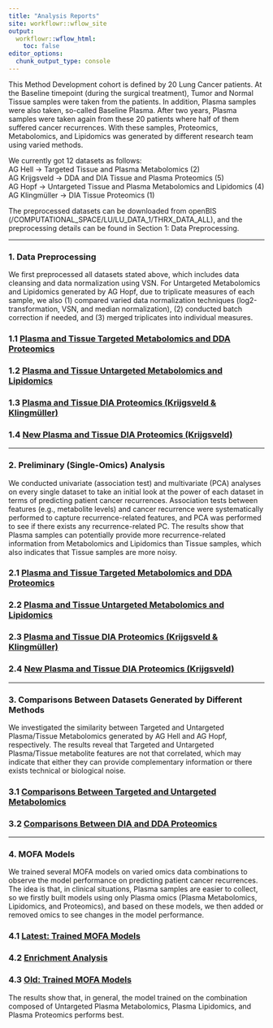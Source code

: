 ```yaml
---
title: "Analysis Reports"
site: workflowr::wflow_site
output:
  workflowr::wflow_html:
    toc: false
editor_options:
  chunk_output_type: console
---
```


This Method Development cohort is defined by 20 Lung Cancer patients. At the Baseline
timepoint (during the surgical treatment), Tumor and Normal Tissue samples were
taken from the patients. In addition, Plasma samples were also taken, so-called
Baseline Plasma. After two years, Plasma samples were taken again from these 20
patients where half of them suffered cancer recurrences. With these samples, Proteomics,
Metabolomics, and Lipidomics was generated by different research team using varied
methods.\

We currently got 12 datasets as follows:\
AG Hell &rarr; Targeted Tissue and Plasma Metabolomics (2)\
AG Krijgsveld &rarr; DDA and DIA Tissue and Plasma Proteomics (5)\
AG Hopf &rarr; Untargeted Tissue and Plasma Metabolomics and Lipidomics (4)\
AG Klingmüller &rarr; DIA Tissue Proteomics (1)

The preprocessed datasets can be downloaded from openBIS (/COMPUTATIONAL_SPACE/LU/LU_DATA_1/THRX_DATA_ALL),
and the preprocessing details can be found in Section 1: Data Preprocessing.

---

### 1. Data Preprocessing
We first preprocessed all datasets stated above, which includes data cleansing and
data normalization using VSN. For Untargeted Metabolomics and Lipidomics generated
by AG Hopf, due to triplicate measures of each sample, we also (1) compared varied
data normalization techniques (log2-transformation, VSN, and median normalization),
(2) conducted batch correction if needed, and (3) merged triplicates into individual measures.

### 1.1 [Plasma and Tissue Targeted Metabolomics and DDA Proteomics](preprocessing_targeted_DDA.html)
### 1.2 [Plasma and Tissue Untargeted Metabolomics and Lipidomics](preprocessing_untargeted.html)
### 1.3 [Plasma and Tissue DIA Proteomics (Krijgsveld & Klingmüller)](preprocessing_DIA.html)
### 1.4 [New Plasma and Tissue DIA Proteomics (Krijgsveld)](preprocessing_DIA_new.html)

---

### 2. Preliminary (Single-Omics) Analysis
We conducted univariate (association test) and multivariate (PCA) analyses on every
single dataset to take an initial look at the power of each dataset in terms of
predicting patient cancer recurrences. Association tests between features (e.g.,
metabolite levels) and cancer recurrence were systematically performed to capture
recurrence-related features, and PCA was performed to see if there exists any
recurrence-related PC. The results show that Plasma samples can potentially
provide more recurrence-related information from Metabolomics and Lipidomics than
Tissue samples, which also indicates that Tissue samples are more noisy.

### 2.1 [Plasma and Tissue Targeted Metabolomics and DDA Proteomics](preliminary_analysis_targeted_DDA.html)
### 2.2 [Plasma and Tissue Untargeted Metabolomics and Lipidomics](preliminary_analysis_untargeted.html)
### 2.3 [Plasma and Tissue DIA Proteomics (Krijgsveld & Klingmüller)](preliminary_analysis_DIA.html)
### 2.4 [New Plasma and Tissue DIA Proteomics (Krijgsveld)](preliminary_analysis_DIA_new.html)

---

### 3. Comparisons Between Datasets Generated by Different Methods
We investigated the similarity between Targeted and Untargeted Plasma/Tissue Metabolomics
generated by AG Hell and AG Hopf, respectively. The results reveal that Targeted
and Untargeted Plasma/Tissue metabolite features are not that correlated, which
may indicate that either they can provide complementary information or there exists
technical or biological noise.

### 3.1 [Comparisons Between Targeted and Untargeted Metabolomics](comparisons_targeted_untargeted.html)
### 3.2 [Comparisons Between DIA and DDA Proteomics](comparisons_DIA_DDA.html)

---

### 4. MOFA Models
We trained several MOFA models on varied omics data combinations to observe the
model performance on predicting patient cancer recurrences. The idea is that, in
clinical situations, Plasma samples are easier to collect, so we firstly built
models using only Plasma omics (Plasma Metabolomics, Lipidomics, and Proteomics),
and based on these models, we then added or removed omics to see changes in the
model performance.

### 4.1 [Latest: Trained MOFA Models](mofa_models.html)
### 4.2 [Enrichment Analysis](mofa_downstream_analysis.html)

### 4.3 [Old: Trained MOFA Models](mofa_varied_omics_combinations.html)
The results show that, in general, the model trained on the combination composed
of Untargeted Plasma Metabolomics, Plasma Lipidomics, and Plasma Proteomics performs best.
